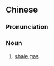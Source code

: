 {{also|页岩气}}
==Chinese==
{{zh-forms|s=页岩气|type=21}}

===Pronunciation===
{{zh-pron
|m=yèyánqì
|cat=n
}}

===Noun===
{{zh-noun}}

# [[shale gas]]